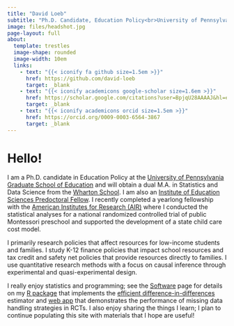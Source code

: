 ```yaml
---
title: "David Loeb"
subtitle: "Ph.D. Candidate, Education Policy<br>University of Pennsylvania"
image: files/headshot.jpg
page-layout: full
about: 
  template: trestles
  image-shape: rounded
  image-width: 10em
  links: 
    - text: "{{< iconify fa github size=1.5em >}}"
      href: https://github.com/david-loeb
      target: _blank
    - text: "{{< iconify academicons google-scholar size=1.6em >}}"
      href: https://scholar.google.com/citations?user=BpjqU28AAAAJ&hl=en
      target: _blank
    - text: "{{< iconify academicons orcid size=1.5em >}}"
      href: https://orcid.org/0009-0003-6564-3867
      target: _blank
---
```


# Hello!

I am a Ph.D. candidate in Education Policy at the [University of Pennsylvania Graduate School of Education](https://www.gse.upenn.edu){target="_blank"} and will obtain a dual M.A. in Statistics and Data Science from the [Wharton School](https://www.wharton.upenn.edu){target="_blank"}. I am also an [Institute of Education Sciences Predoctoral Fellow](https://www.gse.upenn.edu/student-life/enhancing-your-journey/research-opportunities/institute-education-sciences-predoctoral-training-program){target="_blank"}. I recently completed a yearlong fellowship with the [American Institutes for Research (AIR)](https://www.air.org){target="_blank"} where I conducted the statistical analyses for a national randomized controlled trial of public Montessori preschool and supported the development of a state child care cost model.

I primarily research policies that affect resources for low-income students and families. I study K-12 finance policies that impact school resources and tax credit and safety net policies that provide resources directly to families. I use quantitative research methods with a focus on causal inference through experimental and quasi-experimental design.

I really enjoy statistics and programming; see the [Software](software.qmd) page for details on my [R package](https://github.com/david-loeb/edid){target="_blank"} that implements the [efficient difference-in-differences](https://arxiv.org/abs/2506.17729){target="_blank"} estimator and [web app](https://davidloeb.shinyapps.io/missing-data/){target="_blank"} that demonstrates the performance of missing data handling strategies in RCTs. I also enjoy sharing the things I learn; I plan to continue populating this site with materials that I hope are useful!